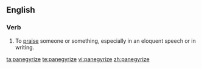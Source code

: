 ==English==

===Verb===
{{en-verb|panegyrizes|panegyrizing|panegyrized}}

# To [[praise]] someone or something, especially in an eloquent speech or in writing.

[[ta:panegyrize]]
[[te:panegyrize]]
[[vi:panegyrize]]
[[zh:panegyrize]]